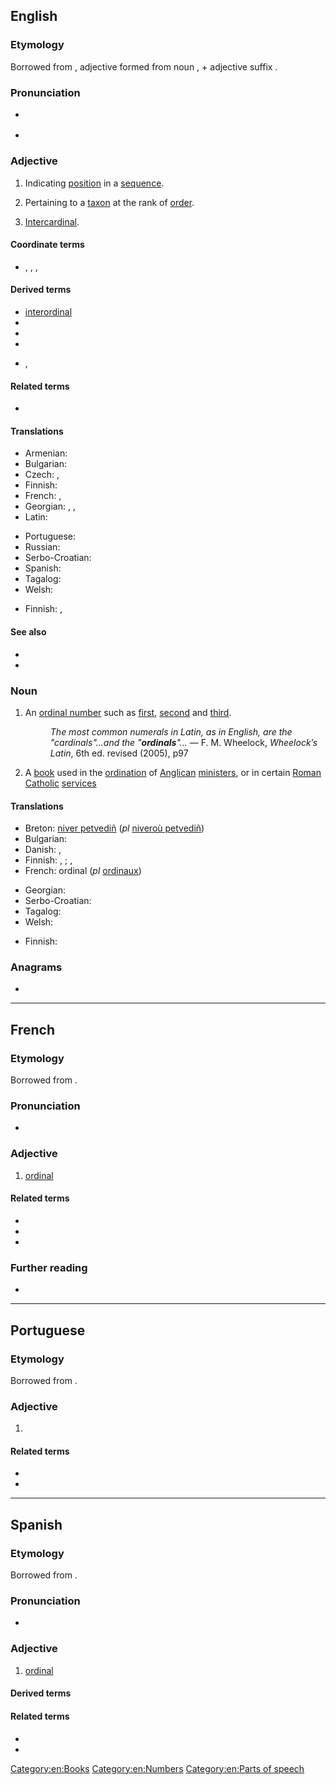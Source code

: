 ==English==

===Etymology===
Borrowed from {{bor|en|la|ordinalis}}, adjective formed from noun {{m|la|ordo||order}}, + adjective suffix {{m|la|-alis}}.

===Pronunciation===
* {{a|UK}} {{IPA|en|/ˈɔː(ɹ).dɪ.nəl/}}
* {{a|US}} {{IPA|en|/ˈɔːɹd.nəl/}}

===Adjective===
{{en-adj|-}}

# {{lb|en|maths|of a number}} Indicating [[position]] in a [[sequence]].
# {{lb|en|taxonomy}} Pertaining to a [[taxon]] at the rank of [[order]].
# {{lb|en|nautical}} [[intercardinal|Intercardinal]].

====Coordinate terms====
* {{l|en|nominal}}, {{l|en|cardinal}}, {{l|en|interval}}, {{l|en|ratio}}

====Derived terms====
* [[interordinal]]
* {{l|en|ordinal direction}}
* {{l|en|ordinal number}}
* {{l|en|ordinal numeral}}
* {{l|en|supraordinal}}, {{l|en|superordinal}}

====Related terms====
* {{l|en|ordinate}}

====Translations====
{{trans-top|indicating position in a numerical sequence}}
* Armenian: {{t+|hy|դասական}}
* Bulgarian: {{t+|bg|реден}}
* Czech: {{t+|cs|řadový|m}}, {{t|cs|pořadový|m}}
* Finnish: {{t|fi|ordinaalinen}}
* French: {{t+|fr|ordinal}}, {{t+|fr|ordinaux|m-p}}
* Georgian: {{t|ka|რიგობითი}}, {{t|ka|რიგობრივი}}, {{t|ka|რიგითი}}
* Latin: {{t|la|ordinalis}}
{{trans-mid}}
* Portuguese: {{t+|pt|ordinal}}
* Russian: {{t+|ru|поря́дковый|m}}
* Serbo-Croatian: {{t+|sh|redni}}
* Spanish: {{t+|es|ordinal}}
* Tagalog: {{t|tl|panunod}}
* Welsh: {{t|cy|trefnol}}
{{trans-bottom}}

{{trans-top|taxonomy: of or relating to orders}}
* Finnish: {{t|fi|lahkon}}, {{t+|fi|lahko|alt=lahko-}}
{{trans-mid}}
{{trans-bottom}}

====See also====
* {{pedialite}}
* {{pedialite|Level of measurement}}

===Noun===
{{wikipedia}}
{{en-noun}}

# An [[ordinal number]] such as [[first]], [[second]] and [[third]].
#: ''The most common numerals in Latin, as in English, are the "cardinals"...and the "'''ordinals'''"...'' — F. M. Wheelock, ''Wheelock’s Latin'', 6th ed. revised (2005), p97
# A [[book]] used in the [[ordination]] of [[Anglican]] [[minister]]s, or in certain [[Roman Catholic]] [[service]]s

====Translations====
{{rfc|en|split senses (number, word) and move to [[ordinal number]]}}
{{trans-top-also|ordinal number|ordinal number}}
* Breton: [[niver petvediñ]] (''pl'' [[niveroù petvediñ]])
* Bulgarian: {{t|bg|числително редно}}
* Danish: {{t+|da|ordenstal|n}}, {{t|da|ordinaltal|n}}
* Finnish: {{t|fi|ordinaali}}, {{t|fi|ordinaalilukusana}} {{qualifier|word}}; {{t+|fi|ordinaaliluku}} {{qualifier|number}}, {{t+|fi|järjestysluku}}
* French: ordinal {{g|m}} (''pl'' [[ordinaux]])
{{trans-mid}}
* Georgian: {{t|ka|რიგობითი რიცხვი}}
* Serbo-Croatian: {{t|sh|redni broj|m}}
* Tagalog: {{t|tl|bilang na panunod}}
* Welsh: {{t|cy|trefnolyn|m}}
{{trans-bottom}}

{{trans-top|book}}
* Finnish: {{t|fi|ordinaali}}
{{trans-mid}}
{{trans-bottom}}

===Anagrams===
* {{anagrams|en|a=adilnor|Arnoldi|Lorinda|Rodinal|nail rod}}

[[Category:en:Books]]
[[Category:en:Numbers]]
[[Category:en:Parts of speech]]

----

==French==

===Etymology===
Borrowed from {{bor|fr|la|ordinalis}}.

===Pronunciation===
* {{audio|fr|LL-Q150 (fra)-0x010C-ordinal.wav|Audio}}

===Adjective===
{{fr-adj}}

# [[#Adjective|ordinal]]

====Related terms====
* {{l|fr|ordinaire}}
* {{l|fr|ordonner}}
* {{l|fr|ordre}}

===Further reading===
* {{R:TLFi}}

----

==Portuguese==

===Etymology===
Borrowed from {{bor|pt|la|ordinalis}}.

===Adjective===
{{pt-adj|ordina|l}}

# {{l|en|ordinal}} {{gloss|indicating position in a numerical sequence}}

====Related terms====
* {{l|pt|ordem}}
* {{l|pt|ordenar}}

----

==Spanish==

===Etymology===
Borrowed from {{bor|es|la|ordinalis}}.

===Pronunciation===
* {{rhymes|es|al}}

===Adjective===
{{es-adj|pl=ordinales}}

# [[#English|ordinal]]

====Derived terms====
{{col3|es
|adjetivo ordinal
}}

====Related terms====
* {{l|es|orden}}
* {{l|es|ordenar}}